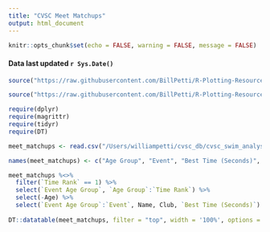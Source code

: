 ```yaml
---
title: "CVSC Meet Matchups"
output: html_document
---
```


```r
knitr::opts_chunk$set(echo = FALSE, warning = FALSE, message = FALSE)
```
#### Data last updated `r Sys.Date()`

```r
source("https://raw.githubusercontent.com/BillPetti/R-Plotting-Resources/master/theme_bp_grey")

source("https://raw.githubusercontent.com/BillPetti/R-Plotting-Resources/master/tableau_colorblind_palette")

require(dplyr)
require(magrittr)
require(tidyr)
require(DT)

meet_matchups <- read.csv("/Users/williampetti/cvsc_db/cvsc_swim_analysis/meet_matchups.csv", check.names = FALSE)

names(meet_matchups) <- c("Age Group", "Event", "Best Time (Seconds)", "Age", "Club", "Name", "Time Rank", "Est. Place", "Points", "Event Age Group", "Event Order")

meet_matchups %<>% 
  filter(`Time Rank` == 1) %>% 
  select(`Event Age Group`, `Age Group`:`Time Rank`) %>%
  select(-Age) %>%
  select(`Event Age Group`:`Event`, Name, Club, `Best Time (Seconds)`) 
  
DT::datatable(meet_matchups, filter = "top", width = '100%', options = list(pageLength = 100, scrollX = T, autoWidth = TRUE, columnDefs = list(list(className = 'dt-center', targets = c(2:6)))))
```